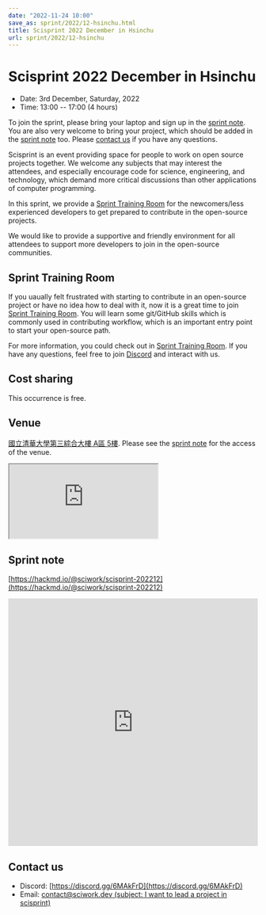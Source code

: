 ```yaml
---
date: "2022-11-24 10:00"
save_as: sprint/2022/12-hsinchu.html
title: Scisprint 2022 December in Hsinchu
url: sprint/2022/12-hsinchu
---
```


# Scisprint 2022 December in Hsinchu

- Date: 3rd December, Saturday, 2022
- Time: 13:00 \-- 17:00 (4 hours)

To join the sprint, please bring your laptop and sign up in the [sprint
note](#sprint-note). You are also very welcome to bring your project,
which should be added in the [sprint note](#sprint-note) too. Please
[contact us](#contact-us) if you have any questions.

Scisprint is an event providing space for people to work on open source
projects together. We welcome any subjects that may interest the
attendees, and especially encourage code for science, engineering, and
technology, which demand more critical discussions than other
applications of computer programming.

In this sprint, we provide a [Sprint Training
Room](#Sprint-Training-Room) for the newcomers/less experienced
developers to get prepared to contribute in the open-source projects.

We would like to provide a supportive and friendly environment for all
attendees to support more developers to join in the open-source
communities.

## Sprint Training Room

If you uaually felt frustrated with starting to contribute in an
open-source project or have no idea how to deal with it, now it is a
great time to join [Sprint Training
Room](https://hackmd.io/XRFfX0zeQGqFedKfi6eqTg#Sprint-Training-room).
You will learn some git/GitHub skills which is commonly used in
contributing workflow, which is an important entry point to start your
open-source path.

For more information, you could check out in [Sprint Training
Room](https://hackmd.io/XRFfX0zeQGqFedKfi6eqTg#Sprint-Training-room). If
you have any questions, feel free to join
[Discord](https://discord.gg/6MAkFrD) and interact with us.

## Cost sharing

This occurrence is free.

## Venue

[國立清華大學第三綜合大樓 A區
5樓](https://goo.gl/maps/EH2wWtkLQ8qLWd669). Please see the [sprint
note](#sprint-note) for the access of the venue.

<div
  style={{
    overflow: "hidden",
    paddingBottom: "56.25%",
    position: "relative",
    height: 0,
  }}
>
  <iframe
    src="https://www.google.com/maps/embed?pb=!1m18!1m12!1m3!1d28976.98152829823!2d120.96353258312313!3d24.79125198152699!2m3!1f0!2f0!3f0!3m2!1i1024!2i768!4f13.1!3m3!1m2!1s0x3468360c81cfffe3%3A0xd7d529328f01b825!2z5ZyL56uL5riF6I-v5aSn5a2456ys5LiJ57ac5ZCI5aSn5qiT!5e0!3m2!1szh-TW!2stw!4v1662888048158!5m2!1szh-TW!2stw"
    style={{
      left: 0,
      top: 0,
      height: "100%",
      width: "100%",
      position: "absolute",
      border: 0,
    }}
    allowfullscreen=""
    loading="lazy"
    referrerpolicy="no-referrer-when-downgrade"
  ></iframe>
</div>

## Sprint note

[https://hackmd.io/@sciwork/scisprint-202212](https://hackmd.io/@sciwork/scisprint-202212)

<iframe
  width="100%"
  height="500"
  src="https://hackmd.io/@sciwork/scisprint-202212"
  frameborder="0"
></iframe>

## Contact us

- Discord: [https://discord.gg/6MAkFrD](https://discord.gg/6MAkFrD)
- Email: [contact@sciwork.dev (subject: I want to lead a project in
  scisprint)](mailto:contact@sciwork.dev?subject=[sciwork]%20I%20want%20to%20lead%20a%20project%20in%20scisprint)
